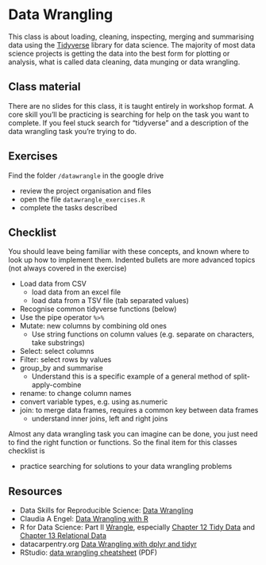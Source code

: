 # Data Wrangling 

This class is about loading, cleaning, inspecting, merging and summarising data using the [Tidyverse](https://www.tidyverse.org/) library for data science. The majority of most data science projects is getting the data into the best form for plotting or analysis, what is called data cleaning, data munging or data wrangling.


## Class material

There are no slides for this class, it is taught entirely in workshop format. A core skill you'll be practicing is searching for help on the task you want to complete. If you feel stuck search for "tidyverse" and a description of the data wrangling task you're trying to do.

## Exercises

Find the folder `/datawrangle` in the google drive  

* review the project organisation and files
* open the file `datawrangle_exercises.R`
* complete the tasks described
  
## Checklist

You should leave being familiar with these concepts, and known where to look up how to implement them. Indented bullets are more advanced topics (not always covered in the exercise)
  
* Load data from CSV
  * load data from an excel file
  * load data from a TSV file (tab separated values)
  
* Recognise common tidyverse functions (below)
* Use the pipe operator `%>%`
* Mutate: new columns by combining old ones
  * Use string functions on column values (e.g. separate on characters, take substrings)
* Select: select columns
* Filter: select rows by values
* group_by and summarise
  * Understand this is a specific example of a general method of split-apply-combine
* rename: to change column names
* convert variable types, e.g. using as.numeric
* join: to merge data frames, requires a common key between data frames
  * understand inner joins, left and right joins

Almost any data wrangling task you can imagine can be done, you just need to find the right function or functions. So the final item for this classes checklist is

* practice searching for solutions to your data wrangling problems

## Resources
  
* Data Skills for Reproducible Science: [Data Wrangling](https://psyteachr.github.io/msc-data-skills/dplyr.html)
* Claudia A Engel: [Data Wrangling with R](https://cengel.github.io/R-data-wrangling/dplyr.html)
* R for Data Science: Part II [Wrangle](https://r4ds.had.co.nz/wrangle-intro.html), especially [Chapter 12 Tidy Data](https://r4ds.had.co.nz/tidy-data.html) and [Chapter 13 Relational Data](https://r4ds.had.co.nz/relational-data.html)
* datacarpentry.org [Data Wrangling with dplyr and tidyr](https://datacarpentry.org/r-socialsci/03-dplyr.html)
* RStudio: [data wrangling cheatsheet](https://www.rstudio.com/wp-content/uploads/2015/02/data-wrangling-cheatsheet.pdf) (PDF)